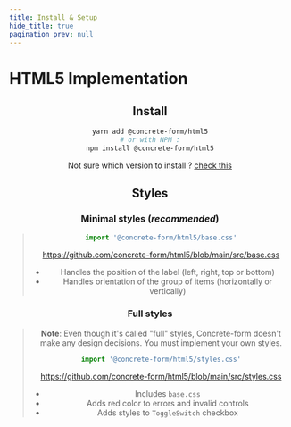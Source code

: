```yaml
---
title: Install & Setup
hide_title: true
pagination_prev: null
---
```



# HTML5 Implementation

<Header />

## Install

```bash
yarn add @concrete-form/html5
# or with NPM :
npm install @concrete-form/html5
```

Not sure which version to install ? [check this](/docs/getting-started/install#choosing-the-right-version)

## Styles
### Minimal styles (*recommended*)
> ```jsx
> import '@concrete-form/html5/base.css'
> ```
> https://github.com/concrete-form/html5/blob/main/src/base.css
>
> - Handles the position of the label (left, right, top or bottom)
> - Handles orientation of the group of items (horizontally or vertically)


### Full styles
> **Note**: Even though it's called "full" styles, Concrete-form doesn't make any design decisions. You must implement your own styles.
> ```jsx
> import '@concrete-form/html5/styles.css'
> ```
> https://github.com/concrete-form/html5/blob/main/src/styles.css
>
> - Includes <code>base.css</code>
> - Adds red color to errors and invalid controls
> - Adds styles to `ToggleSwitch` checkbox
